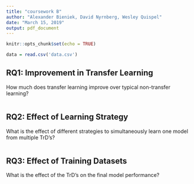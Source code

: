 ```yaml
---
title: "coursework B"
author: "Alexander Bieniek, David Nyrnberg, Wesley Quispel"
date: "March 15, 2019"
output: pdf_document
---
```


```r
knitr::opts_chunk$set(echo = TRUE)
```

```r
data = read.csv('data.csv')
```

## RQ1: Improvement in Transfer Learning
How much does transfer learning improve over typical non-transfer learning?

```r

```

## RQ2: Effect of Learning Strategy
What is the effect of different strategies to simultaneously learn one model from multiple TrD's?

```r

```

## RQ3: Effect of Training Datasets
What is the effect of the TrD’s on the final model performance?

```r

```